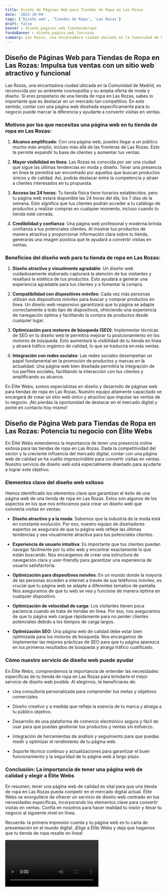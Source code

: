 ```yaml
---
title: Diseño de Páginas Web para Tiendas de Ropa en Las Rozas
date: '2023-10-04'
tags: ['Diseño web', 'Tiendas de Ropa', 'Las Rozas']
draft: false
banner : diseño_paginas_web_tiendasderopa
fondoBanner : diseño_pagina_web_lasrozas
summary: Las Rozas, una encantadora ciudad ubicada en la Comunidad de Madrid, es reconocida por su ambiente cosmopolita y su amplia oferta de moda y diseño. Si eres propietario de una tienda de ropa en Las Rozas, sabes lo importante que es destacar en un mercado tan competitivo. En este sentido, contar con una página web diseñada específicamente para tu negocio puede marcar la diferencia y ayudarte a convertir visitas en ventas.
---
```


## Diseño de Páginas Web para Tiendas de Ropa en Las Rozas: Impulsa tus ventas con un sitio web atractivo y funcional

Las Rozas, una encantadora ciudad ubicada en la Comunidad de Madrid, es reconocida por su ambiente cosmopolita y su amplia oferta de moda y diseño. Si eres propietario de una tienda de ropa en Las Rozas, sabes lo importante que es destacar en un mercado tan competitivo. En este sentido, contar con una página web diseñada específicamente para tu negocio puede marcar la diferencia y ayudarte a convertir visitas en ventas.

### Motivos por los que necesitas una página web en tu tienda de ropa en Las Rozas:

1. **Alcance amplificado**: Con una página web, puedes llegar a un público mucho más amplio, incluso más allá de las fronteras de Las Rozas. Esto te permite expandir tu base de clientes y aumentar tus ventas.

2. **Mayor visibilidad en línea**: Las Rozas es conocida por ser una ciudad que sigue las últimas tendencias en moda y diseño. Tener una presencia en línea te permitirá ser encontrado por aquellos que buscan productos únicos y de calidad. Así, podrás destacar entre la competencia y atraer a clientes interesados en tu propuesta.

3. **Acceso las 24 horas**: Tu tienda física tiene horarios establecidos, pero tu página web estará disponible las 24 horas del día, los 7 días de la semana. Esto significa que tus clientes podrán acceder a tu catálogo de productos y realizar compras en cualquier momento, incluso cuando tu tienda esté cerrada.

4. **Credibilidad y confianza**: Una página web profesional y moderna brinda confianza a tus potenciales clientes. Al mostrar tus productos de manera atractiva y proporcionar información clara sobre tu tienda, generarás una imagen positiva que te ayudará a convertir visitas en ventas.

### Beneficios del diseño web para tu tienda de ropa en Las Rozas:

1. **Diseño atractivo y visualmente agradable**: Un diseño web cuidadosamente elaborado capturará la atención de tus visitantes y resaltará la estética de tus productos. Esto ayudará a generar una experiencia agradable para tus clientes y a fomentar la compra.

2. **Compatibilidad con dispositivos móviles**: Cada vez más personas utilizan sus dispositivos móviles para buscar y comprar productos en línea. Un diseño web responsivo garantizará que tu página se adapte correctamente a todo tipo de dispositivos, ofreciendo una experiencia de navegación óptima y facilitando la compra de productos desde cualquier lugar.

3. **Optimización para motores de búsqueda (SEO)**: Implementar técnicas de SEO en tu diseño web te permitirá mejorar tu posicionamiento en los motores de búsqueda. Esto aumentará la visibilidad de tu tienda en línea y atraerá tráfico orgánico de calidad, lo que se traducirá en más ventas.

4. **Integración con redes sociales**: Las redes sociales desempeñan un papel fundamental en la promoción de productos y marcas en la actualidad. Una página web bien diseñada permitirá la integración de tus perfiles sociales, facilitando la interacción con tus clientes y amplificando su alcance.

En Élite Webs, somos especialistas en diseño y desarrollo de páginas web para tiendas de ropa en Las Rozas. Nuestro equipo altamente capacitado se encargará de crear un sitio web único y atractivo que impulse las ventas de tu negocio. ¡No pierdas la oportunidad de destacar en el mercado digital y ponte en contacto hoy mismo!

<GifSeo />

<Cta />

## Diseño de Página Web para Tiendas de Ropa en Las Rozas: Potencia tu negocio con Élite Webs

En Élite Webs entendemos la importancia de tener una presencia online exitosa para las tiendas de ropa en Las Rozas. Dada la competitividad del sector y la creciente influencia del mercado digital, contar con una página web de calidad se ha vuelto imprescindible para convertir visitas en ventas. Nuestro servicio de diseño web está especialmente diseñado para ayudarte a lograr este objetivo.

### Elementos clave del diseño web exitoso

Hemos identificado los elementos clave que garantizan el éxito de una página web de una tienda de ropa en Las Rozas. Estos son algunos de los aspectos en los que nos enfocamos para crear un diseño web que convierta visitas en ventas:

- **Diseño atractivo y a la moda**: Sabemos que la industria de la moda está en constante evolución. Por eso, nuestro equipo de diseñadores expertos se asegurará de que tu página web refleje las últimas tendencias y sea visualmente atractiva para tus potenciales clientes.

- **Experiencia de usuario intuitiva**: Es importante que tus clientes puedan navegar fácilmente por tu sitio web y encontrar exactamente lo que están buscando. Nos encargamos de crear una estructura de navegación clara y user-friendly para garantizar una experiencia de usuario satisfactoria.

- **Optimización para dispositivos móviles**: En un mundo donde la mayoría de las personas acceden a internet a través de sus teléfonos móviles, es crucial que tu página web se adapte a diferentes tamaños de pantalla. Nos aseguramos de que tu web se vea y funcione de manera óptima en cualquier dispositivo.

- **Optimización de velocidad de carga**: Los visitantes tienen poca paciencia cuando se trata de tiendas en línea. Por eso, nos aseguramos de que tu página web cargue rápidamente para no perder clientes potenciales debido a los tiempos de carga largos.

- **Optimización SEO**: Una página web de calidad debe estar bien optimizada para los motores de búsqueda. Nos encargamos de implementar las mejores prácticas de SEO para que tu página aparezca en los primeros resultados de búsqueda y atraiga tráfico cualificado.

### Cómo nuestro servicio de diseño web puede ayudar

En Élite Webs, comprendemos la importancia de entender las necesidades específicas de tu tienda de ropa en Las Rozas para brindarte el mejor servicio de diseño web posible. Al elegirnos, te beneficiarás de:

- Una consultoría personalizada para comprender tus metas y objetivos comerciales.

- Diseño creativo y a medida que refleje la esencia de tu marca y atraiga a tu público objetivo.

- Desarrollo de una plataforma de comercio electrónico segura y fácil de usar para que puedas gestionar tus productos y ventas sin esfuerzo.

- Integración de herramientas de análisis y seguimiento para que puedas medir y optimizar el rendimiento de tu página web.

- Soporte técnico continuo y actualizaciones para garantizar el buen funcionamiento y la seguridad de tu página web a largo plazo.

### Conclusión: La importancia de tener una página web de calidad y elegir a Élite Webs

En resumen, tener una página web de calidad es vital para que una tienda de ropa en Las Rozas pueda competir en el mercado digital actual. Élite Webs se enorgullece de ofrecer un servicio de diseño web centrado en tus necesidades específicas, incorporando los elementos clave para convertir visitas en ventas. Confía en nosotros para hacer realidad tu visión y llevar tu negocio al siguiente nivel en línea.

Recuerda: la primera impresión cuenta y tu página web es tu carta de presentación en el mundo digital. ¡Elige a Élite Webs y deja que hagamos que tu tienda de ropa resalte en línea!

<Video />

<CtaBot job='Tiendas de Ropa' city='Las Rozas'/>

<Gmaps query='Las Rozas+españa+maps' />